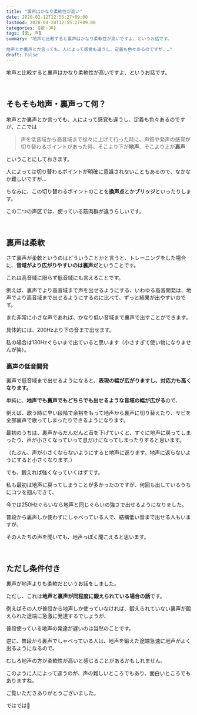 ```yaml
---
title: "裏声はかなり柔軟性が高い"
date: 2020-02-12T22:55:27+09:00
lastmod: 2020-04-24T12:55:27+09:00
categories: [歌・声]
tags: [歌, 声]
summary: "地声と比較すると裏声はかなり柔軟性が高いですよ、というお話です。

地声とか裏声とか言っても、人によって感覚も違うし、定義も色々あるのですが、…"
draft: false
---
```


地声と比較すると裏声はかなり柔軟性が高いですよ、というお話です。

<br/>

## そもそも地声・裏声って何？

地声とか裏声とか言っても、人によって感覚も違うし、定義も色々あるのですが、ここでは
<!--more-->
> 声を低音域から高音域まで徐々に上げて行った時に、声質や発声の感覚が切り替わるポイントがあった時、そこより下が**地声**、そこより上が**裏声**

ということにしておきます。

人によっては切り替わるポイントが明確に意識されないこともあるので、なかなか難しいですが…

ちなみに、この切り替わるポイントのことを**換声点**とか**ブリッジ**といったりします。

この二つの声区では、使っている筋肉群が違うらしいです。

<relpos link="messa-di-voce" />

<br/>

## 裏声は柔軟

さて裏声が柔軟というのはどういうことかと言うと、トレーニングをした場合に、**音域がより広がりやすいのは裏声だ**ということです。 

これは高音域に限らず低音域にも言えることです。

例えば、裏声でより高音域まで声を出せるようにする、いわゆる高音開発は、地声でより高音域まで出せるようにするのに比べて、ずっと結果が出やすいのです。

また非常に小さな声であれば、かなり低い音域まで裏声で出すことができます。

具体的には、200Hzより下の音まで出せます。

私の場合は130Hzぐらいまで出ていると思います（小さすぎて使い物になりませんが笑）。

### 裏声の低音開発

裏声で低音域まで出せるようになると、**表現の幅が広がりますし、対応力も高くなります。**

単純に、**地声でも裏声でもどちらでも出せるような音域の幅が広がる**ので、

例えば、歌う時に早い段階で余裕をもって地声から裏声に切り替えたり、サビを全部裏声で歌ってしまったりできるようになります。

最初のうちは、裏声からだんだんと音を下げていくと、すぐに地声に戻ってしまったり、声が小さくなっていって息だけになってしまったりすると思います。 

（たぶん、声が小さくならないようにすると地声に返ります。地声に返らないようにすると小さくなります。）

でも、鍛えれば強くなっていくはずです。

私も最初は地声に戻ってしまうことが多かったのですが、何回も出しているうちにコツを掴んできて、

今では250Hzぐらいなら地声と同じぐらいの強さで出せるようになりました。 

普段から裏声しか使わずにしゃべっている人で、結構低い音まで出せる人もいますが、

その人たちの声を聞いても、地声っぽく聞こえると思います。

<relpos link="utagoe-hanashigoe-chigai" />

<br/>

## ただし条件付き

裏声が地声よりも柔軟だというお話をしました。

ただし、これは**地声と裏声が同程度に鍛えられている場合の話**です。

例えばその人が普段から地声しか使っていなければ、鍛えられていない裏声が鍛えられた途端に急激に発達するでしょうが、

普段使っている地声の発達が遅いのは当然のことです。

逆に、普段から裏声でしゃべっている人は、地声を鍛えた途端急速に地声がよく出るようになるので、

むしろ地声の方が柔軟性が高いと感じることがあるかもしれません。 

このように人によって違うのが、声の難しいところでもあり、面白いところでもありますね。

ご覧いただきありがとうございました。

ではでは👋
